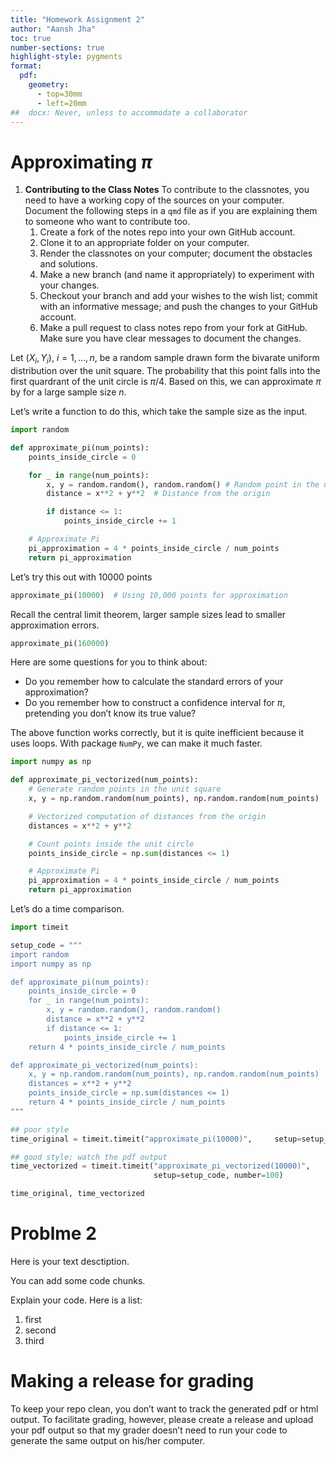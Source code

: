 ```yaml
---
title: "Homework Assignment 2"
author: "Aansh Jha"
toc: true
number-sections: true
highlight-style: pygments
format:
  pdf: 
    geometry: 
      - top=30mm
      - left=20mm
##  docx: Never, unless to accommodate a collaborator
---
```


# Approximating $\pi$

1. **Contributing to the Class Notes**
  To contribute to the classnotes, you need to have a working
  copy of the sources on your computer. Document the following
  steps in a `qmd` file as if you are explaining them to someone
  who want to contribute too.
    1. Create a fork of the notes repo into your own GitHub account.
    1. Clone it to an appropriate folder on your computer.
    1. Render the classnotes on your computer; document the obstacles
    and solutions.
    1. Make a new branch (and name it appropriately) to experiment
    with your changes.
    1. Checkout your branch and add your wishes to the wish list; 
    commit with an informative message; and
    push the changes to your GitHub account.
    1. Make a pull request to class notes repo from your fork at
    GitHub. Make sure you have clear messages to document the changes.

Let $(X_i, Y_i)$, $i = 1, \ldots, n$, be a random sample drawn form
the bivarate uniform distribution over the unit square. 
The probability that this point falls into the
first quardrant of the unit circle is $\pi / 4$. Based on this, we
can approximate $\pi$ by
\begin{equation*}
  \hat\pi_n = \frac{4 \sum_{i=1}^n I(X_i^2 + Y_i^2 < 1)}{n},
\end{equation*}
for a large sample size $n$.

Let's write a function to do this, which take the sample size as
the input.
```python
import random

def approximate_pi(num_points):
    points_inside_circle = 0

    for _ in range(num_points):
        x, y = random.random(), random.random() # Random point in the unit square
        distance = x**2 + y**2  # Distance from the origin

        if distance <= 1:
            points_inside_circle += 1

    # Approximate Pi
    pi_approximation = 4 * points_inside_circle / num_points
    return pi_approximation
```

Let's try this out with 10000 points
```python
approximate_pi(10000)  # Using 10,000 points for approximation
```

Recall the central limit theorem, larger sample sizes lead
to smaller approximation errors. 
```python
approximate_pi(160000)
```

Here are some questions for you to think about:

+ Do you remember how to calculate the standard errors of your
approximation?
+ Do you remember how to construct a confidence interval for $\pi$, 
pretending you don't know its true value?

The above function works correctly, but it is quite inefficient because it uses loops. With package `NumPy`, we can make it much faster.
```python
import numpy as np

def approximate_pi_vectorized(num_points):
    # Generate random points in the unit square
    x, y = np.random.random(num_points), np.random.random(num_points)

    # Vectorized computation of distances from the origin
    distances = x**2 + y**2

    # Count points inside the unit circle
    points_inside_circle = np.sum(distances <= 1)

    # Approximate Pi
    pi_approximation = 4 * points_inside_circle / num_points
    return pi_approximation
```

Let's do a time comparison.
```python
import timeit

setup_code = """
import random
import numpy as np

def approximate_pi(num_points):
    points_inside_circle = 0
    for _ in range(num_points):
        x, y = random.random(), random.random()
        distance = x**2 + y**2
        if distance <= 1:
            points_inside_circle += 1
    return 4 * points_inside_circle / num_points

def approximate_pi_vectorized(num_points):
    x, y = np.random.random(num_points), np.random.random(num_points)
    distances = x**2 + y**2
    points_inside_circle = np.sum(distances <= 1)
    return 4 * points_inside_circle / num_points
"""

## poor style
time_original = timeit.timeit("approximate_pi(10000)",     setup=setup_code,   number=100)

## good style; watch the pdf output
time_vectorized = timeit.timeit("approximate_pi_vectorized(10000)",
                                setup=setup_code, number=100)

time_original, time_vectorized
```


# Problme 2

Here is your text desctiption.

You can add some code chunks.

Explain your code.  Here is a list:

1. first
1. second
1. third

# Making a release for grading

To keep your repo clean, you don't want to track the generated
pdf or html output. To facilitate grading, however, please 
create a release and upload your pdf output so that my grader
doesn't need to run your code to generate the same output on
his/her computer.
